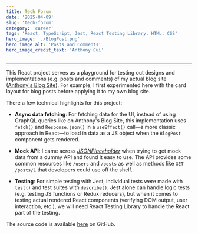 ```yaml
---
title: Tech Forum
date: '2025-04-09'
slug: 'tech-forum'
category: 'career'
tags: 'React, TypeScript, Jest, React Testing Library, HTML, CSS'
hero_image: './BlogPost.png'
hero_image_alt: 'Posts and Comments'
hero_image_credit_text: 'Anthony Cui'
---
```


---

This React project serves as a playground for testing out designs and implementations (e.g. posts and comments)
of my actual blog site ([Anthony's Blog Site](https://yuanlong-anthony-cui.netlify.app/)).
For example, I first experimented here with the card layout for blog posts before applying it to my own blog site.

There a few technical highlights for this project:

* **Async data fetching**:
For fetching data for the UI, instead of using GraphQL queries like on Anthony's Blog Site,
this implementation uses `fetch()` and `Response.json()` in a `useEffect()` call—a more classic approach in React—to load in data as a JS object when the `BlogPost` component gets rendered.

* **Mock API**:
I came across _[JSONPlaceholder](https://jsonplaceholder.typicode.com/guide/)_ when trying to get mock data from a dummy API and found it easy to use.
The API provides some common resources like `/users` and `/posts` as well as methods like `GET /posts/1` that developers could use off the shelf.

* **Testing**:
For simple testing with Jest, individual tests were made with `test()` and test suites with `describe()`.
Jest alone can handle logic tests (e.g. testing JS functions or Redux reducers), but when it comes to testing actual rendered React components (verifying DOM output, user interaction, etc.),
we will need React Testing Library to handle the React part of the testing.

The source code is available [here](https://github.com/Yuanlong-Tony-Cui/tech-forum) on GitHub.